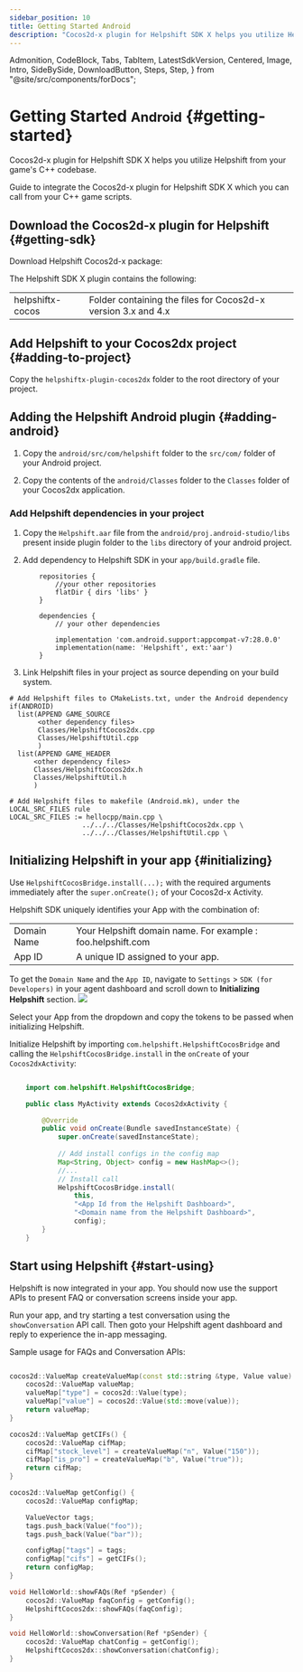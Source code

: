 ```yaml
---
sidebar_position: 10
title: Getting Started Android
description: "Cocos2d-x plugin for Helpshift SDK X helps you utilize Helpshift from your game's C++ codebase."
---
```


  Admonition,
  CodeBlock,
  Tabs,
  TabItem,
  LatestSdkVersion,
  Centered,
  Image,
  Intro,
  SideBySide,
  DownloadButton,
  Steps,
  Step,
} from "@site/src/components/forDocs";

# Getting Started <small>Android</small> {#getting-started}

<Intro>

Cocos2d-x plugin for Helpshift SDK X helps you utilize Helpshift from your game's C++ codebase.

</Intro>

Guide to integrate the Cocos2d-x plugin for Helpshift SDK X which you can call from your C++ game scripts.

## Download the Cocos2d-x plugin for Helpshift {#getting-sdk}

Download Helpshift Cocos2d-x package:

<DownloadButton
  text="Download SDK"
  link="[% sdkx-cocos2dx.android.sdk_url %]"
  classes="mb-4"
/>

The Helpshift SDK X plugin contains the following:

<div className="text-sm compact ">

|                  |                                                               |
| ---------------- | ------------------------------------------------------------- |
| helpshiftx-cocos | Folder containing the files for Cocos2d-x version 3.x and 4.x |

</div>

## Add Helpshift to your Cocos2dx project {#adding-to-project}

Copy the `helpshiftx-plugin-cocos2dx` folder to the root directory of your project.

## Adding the Helpshift Android plugin {#adding-android}

1. Copy the `android/src/com/helpshift` folder to the `src/com/` folder of your Android project.

2. Copy the contents of the `android/Classes` folder to the `Classes` folder of your Cocos2dx application.

### Add Helpshift dependencies in your project


1.  Copy the `Helpshift.aar` file from the `android/proj.android-studio/libs` present inside plugin folder to the `libs` directory of your android project.

2.  Add dependency to Helpshift SDK in your `app/build.gradle` file.

    ```
        repositories {
            //your other repositories
            flatDir { dirs 'libs' }
        }

        dependencies {
            // your other dependencies

            implementation 'com.android.support:appcompat-v7:28.0.0'
            implementation(name: 'Helpshift', ext:'aar')
        }
    ```

4.  Link Helpshift files in your project as source depending on your build system.

<Tabs>

<TabItem value="Using CMake" label="Using CMake">

    # Add Helpshift files to CMakeLists.txt, under the Android dependency
    if(ANDROID)
      list(APPEND GAME_SOURCE
           <other dependency files>
           Classes/HelpshiftCocos2dx.cpp
           Classes/HelpshiftUtil.cpp
           )
      list(APPEND GAME_HEADER
          <other dependency files>
          Classes/HelpshiftCocos2dx.h
          Classes/HelpshiftUtil.h
          )

</TabItem>
<TabItem value="Using ndk-build" label="Using ndk-build">

    # Add Helpshift files to makefile (Android.mk), under the LOCAL_SRC_FILES rule
    LOCAL_SRC_FILES := hellocpp/main.cpp \
                      ../../../Classes/HelpshiftCocos2dx.cpp \
                      ../../../Classes/HelpshiftUtil.cpp \

</TabItem>

</Tabs>

## Initializing Helpshift in your app {#initializing}

<Admonition type="info" title="Note">

Use `HelpshiftCocosBridge.install(...);` with the required arguments immediately after the `super.onCreate();` of your Cocos2d-x Activity.

</Admonition>

Helpshift SDK uniquely identifies your App with the combination of:

<div className="text-sm compact ">

|              |                                                             |
| -----------  | ----------------------------------------------------------- |
| Domain Name  | Your Helpshift domain name. For example : foo.helpshift.com |
| App ID       | A unique ID assigned to your app.                           |

</div>

To get the `Domain Name` and the `App ID`, navigate to `Settings` > `SDK (for Developers)` in your agent dashboard and scroll down to **Initializing Helpshift** section. <Image src="/static/books/common/settings-integration.png"  width="full" />

Select your App from the dropdown and copy the tokens to be passed when initializing Helpshift.

Initialize Helpshift by importing `com.helpshift.HelpshiftCocosBridge` and
calling the `HelpshiftCocosBridge.install` in the `onCreate` of your `Cocos2dxActivity`:

```java

    import com.helpshift.HelpshiftCocosBridge;

    public class MyActivity extends Cocos2dxActivity {

        @Override
        public void onCreate(Bundle savedInstanceState) {
            super.onCreate(savedInstanceState);
            
            // Add install configs in the config map
            Map<String, Object> config = new HashMap<>();
            //...
            // Install call
            HelpshiftCocosBridge.install(
                this,
                "<App Id from the Helpshift Dashboard>",
                "<Domain name from the Helpshift Dashboard>",
                config);  
        }
    }

```

## Start using Helpshift {#start-using}

Helpshift is now integrated in your app. You should now use the support APIs to present FAQ or conversation screens inside your app.

Run your app, and try starting a test conversation using the `showConversation` API call.
Then goto your Helpshift agent dashboard and reply to experience the in-app messaging.

Sample usage for FAQs and Conversation APIs:

```cpp

cocos2d::ValueMap createValueMap(const std::string &type, Value value) {
    cocos2d::ValueMap valueMap;
    valueMap["type"] = cocos2d::Value(type);
    valueMap["value"] = cocos2d::Value(std::move(value));
    return valueMap;
}

cocos2d::ValueMap getCIFs() {
    cocos2d::ValueMap cifMap;
    cifMap["stock_level"] = createValueMap("n", Value("150"));
    cifMap["is_pro"] = createValueMap("b", Value("true"));
    return cifMap;
}

cocos2d::ValueMap getConfig() {
    cocos2d::ValueMap configMap;

    ValueVector tags;
    tags.push_back(Value("foo"));
    tags.push_back(Value("bar"));

    configMap["tags"] = tags;
    configMap["cifs"] = getCIFs();
    return configMap;
}

void HelloWorld::showFAQs(Ref *pSender) {
    cocos2d::ValueMap faqConfig = getConfig();
    HelpshiftCocos2dx::showFAQs(faqConfig);
}

void HelloWorld::showConversation(Ref *pSender) {
    cocos2d::ValueMap chatConfig = getConfig();
    HelpshiftCocos2dx::showConversation(chatConfig);
}


```